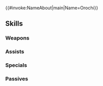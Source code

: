 {{#invoke:NameAbout|main|Name=Orochi}}{{HeroPage Tabs}}
{{Hero Infobox
|Name=Orochi
|Title=Merry Diviner
|WeaponType=Green Tome
|MoveType=Infantry
|Origin=Fire Emblem Fates
|Gender=Female
|actorEN=Fria Coleman
|actorJP=五十嵐由佳
|artist=桜河ゆう
|randomStartTime=2021-08-19T07:00:00Z
|additionDate=July 19, 2021
|releaseDate=July 19, 2021
|poolDate=August 5, 2021
|poolRarities=3,4
|cv1=11
|cv2=300200
|TagID=オロチ
|InternalID=686
|Properties=
|description=A Hoshidan diviner who was a frequent visitor at the castle from a young age, quickly growing familiar with the royal family. Appears in Fire Emblem Fates.
}}
{{Stats Page
|Lv1HP=18|Lv1ATK=10|Lv1SPD=5|Lv1DEF=7|Lv1RES=9
|GRHP=50|GRATK=70|GRSPD=45|GRDEF=40|GRRES=65
}}
==Skills==
===Weapons===
{{Weapons Table
|weapon1=Wind
|weapon1Default=1
|weapon1Unlock=1
|weapon2=Elwind
|weapon2Default=2
|weapon2Unlock=2
|weapon3=Rexcalibur
|weapon3Default=4
|weapon3Unlock=3
|weapon4=Tiger Spirit
|weapon4Default=5
|weapon4Unlock=5
}}
===Assists===
{{Assists Table
|assist1=Draw Back
|assist1Default=4
|assist1Unlock=3
}}
===Specials===
{{Specials Table}}
===Passives===
{{Passives Table
|passiveA1=Warding Blow 1
|passiveA2=Mirror Strike 1
|passiveA3=Mirror Strike 2
|passiveA1Unlock=3
|passiveA2Unlock=4
|passiveA3Unlock=5
|passiveB1=Atk/Res Link 1
|passiveB2=Atk/Res Link 2
|passiveB3=Atk/Res Link 3
|passiveB1Unlock=1
|passiveB2Unlock=2
|passiveB3Unlock=4
}}
{{Heroes Navbox}}